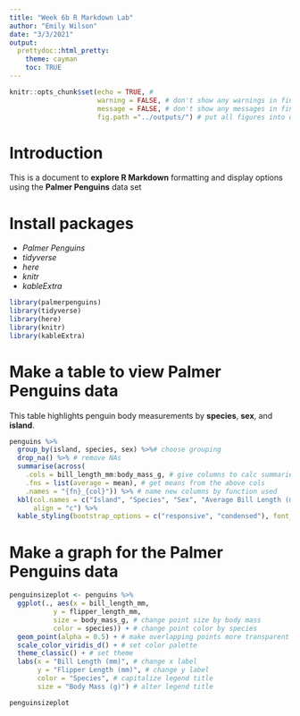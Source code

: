 ```yaml
---
title: "Week 6b R Markdown Lab"
author: "Emily Wilson"
date: "3/3/2021"
output:
  prettydoc::html_pretty:
    theme: cayman
    toc: TRUE
---
```

```r
knitr::opts_chunk$set(echo = TRUE, # 
                      warning = FALSE, # don't show any warnings in final product
                      message = FALSE, # don't show any messages in final product
                      fig.path ="../outputs/") # put all figures into outputs folder
```

# Introduction

This is a document to **explore R Markdown** formatting and display options using the **Palmer Penguins** data set

# Install packages
* *Palmer Penguins*
* *tidyverse*
* *here*
* *knitr*
* *kableExtra*

```r
library(palmerpenguins)
library(tidyverse)
library(here)
library(knitr)
library(kableExtra)
```


# Make a table to view Palmer Penguins data

This table highlights penguin body measurements by **species**, **sex**, and **island**.

```r
penguins %>% 
  group_by(island, species, sex) %>%# choose grouping
  drop_na() %>% # remove NAs
  summarise(across(
    .cols = bill_length_mm:body_mass_g, # give columns to calc summaries for
    .fns = list(average = mean), # get means from the above cols
    .names = "{fn}_{col}")) %>% # name new columns by function used
  kbl(col.names = c("Island", "Species", "Sex", "Average Bill Length (mm)", "Average Bill Depth (mm)", "Average Flipper Length (mm)", "Average Body Mass (g)"),
      align = "c") %>% 
  kable_styling(bootstrap_options = c("responsive", "condensed"), font_size = 14)
```


# Make a graph for the Palmer Penguins data

```r
penguinsizeplot <- penguins %>% 
  ggplot(., aes(x = bill_length_mm,
           y = flipper_length_mm,
           size = body_mass_g, # change point size by body mass
           color = species)) + # change point color by species
  geom_point(alpha = 0.5) + # make overlapping points more transparent
  scale_color_viridis_d() + # set color palette
  theme_classic() + # set theme
  labs(x = "Bill Length (mm)", # change x label
       y = "Flipper Length (mm)", # change y label
       color = "Species", # capitalize legend title
       size = "Body Mass (g)") # alter legend title

penguinsizeplot
```


